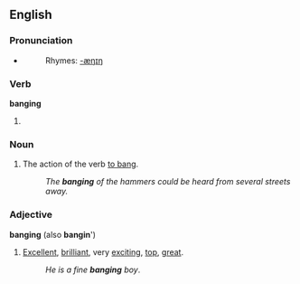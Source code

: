 ==English==

===Pronunciation===
*{{rfap}} <!-- especially for the adjective -->
*:Rhymes: [[Rhymes:English:-æŋɪŋ|-æŋɪŋ]]

===Verb===
'''banging'''
# {{present participle of|bang}}

===Noun===
{{en-noun|-}}

# The action of the verb [[bang|to bang]].
#:''The '''banging''' of the hammers could be heard from several streets away.''

===Adjective===
'''banging''' (also '''bangin'''')
# [[excellent|Excellent]], [[brilliant]], very [[exciting]], [[top]], [[great]].
#: ''He is a fine '''banging''' boy''.